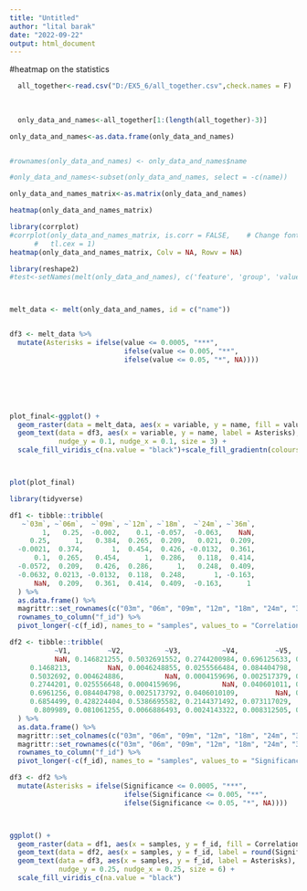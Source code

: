 ```yaml
---
title: "Untitled"
author: "lital barak"
date: "2022-09-22"
output: html_document
---
```


 #heatmap on the statistics
```r

  all_together<-read.csv("D:/EX5_6/all_together.csv",check.names = F)
  
  
  
  only_data_and_names<-all_together[1:(length(all_together)-3)]

only_data_and_names<-as.data.frame(only_data_and_names)


#rownames(only_data_and_names) <- only_data_and_names$name

#only_data_and_names<-subset(only_data_and_names, select = -c(name))

only_data_and_names_matrix<-as.matrix(only_data_and_names)

heatmap(only_data_and_names_matrix)

library(corrplot)
#corrplot(only_data_and_names_matrix, is.corr = FALSE,    # Change font size of text labels
      #   tl.cex = 1)
heatmap(only_data_and_names_matrix, Colv = NA, Rowv = NA)

library(reshape2)
#test<-setNames(melt(only_data_and_names), c('feature', 'group', 'values'))



melt_data <- melt(only_data_and_names, id = c("name")) 


df3 <- melt_data %>% 
  mutate(Asterisks = ifelse(value <= 0.0005, "***",
                            ifelse(value <= 0.005, "**",
                            ifelse(value <= 0.05, "*", NA))))






plot_final<-ggplot() + 
  geom_raster(data = melt_data, aes(x = variable, y = name, fill = value)) +
  geom_text(data = df3, aes(x = variable, y = name, label = Asterisks),
            nudge_y = 0.1, nudge_x = 0.1, size = 3) +
  scale_fill_viridis_c(na.value = "black")+scale_fill_gradientn(colours=c("yellow","red"))+theme(text = element_text(size = 10,face="bold", color = "black"))  



plot(plot_final)

```

```r


library(tidyverse)

df1 <- tibble::tribble(
   ~`03m`, ~`06m`,  ~`09m`, ~`12m`, ~`18m`,  ~`24m`, ~`36m`,
        1,   0.25,  -0.002,    0.1, -0.057,  -0.063,    NaN,
     0.25,      1,   0.384,  0.265,  0.209,   0.021,  0.209,
  -0.0021,  0.374,       1,  0.454,  0.426, -0.0132,  0.361,
      0.1,  0.265,   0.454,      1,  0.286,   0.118,  0.414,
  -0.0572,  0.209,   0.426,  0.286,      1,   0.248,  0.409,
  -0.0632, 0.0213, -0.0132,  0.118,  0.248,       1, -0.163,
      NaN,  0.209,   0.361,  0.414,  0.409,  -0.163,      1
  ) %>%
  as.data.frame() %>% 
  magrittr::set_rownames(c("03m", "06m", "09m", "12m", "18m", "24m", "36m")) %>% 
  rownames_to_column("f_id") %>%
  pivot_longer(-c(f_id), names_to = "samples", values_to = "Correlation")

df2 <- tibble::tribble(
           ~V1,         ~V2,          ~V3,          ~V4,         ~V5,        ~V6,         ~V7,
           NaN, 0.146821255, 0.5032691552, 0.2744200984, 0.696125633, 0.68544985, 0.809989049,
     0.1468213,         NaN, 0.0046248855, 0.0255566484, 0.084404798,  0.4282244, 0.081061255,
     0.5032692, 0.004624886,          NaN, 0.0004159696, 0.002517379, 0.53866956, 0.006688649,
     0.2744201, 0.025556648, 0.0004159696,          NaN, 0.040601011, 0.21443715, 0.002414332,
     0.6961256, 0.084404798, 0.0025173792, 0.0406010109,         NaN, 0.07311703, 0.008312505,
     0.6854499, 0.428224404, 0.5386695582, 0.2144371492, 0.073117029,        NaN, 0.840898661,
      0.809989, 0.081061255, 0.0066886493, 0.0024143322, 0.008312505, 0.84089866,         NaN
  ) %>%
  as.data.frame() %>% 
  magrittr::set_colnames(c("03m", "06m", "09m", "12m", "18m", "24m", "36m")) %>% 
  magrittr::set_rownames(c("03m", "06m", "09m", "12m", "18m", "24m", "36m")) %>% 
  rownames_to_column("f_id") %>%
  pivot_longer(-c(f_id), names_to = "samples", values_to = "Significance")

df3 <- df2 %>% 
  mutate(Asterisks = ifelse(Significance <= 0.0005, "***",
                            ifelse(Significance <= 0.005, "**",
                            ifelse(Significance <= 0.05, "*", NA))))



ggplot() + 
  geom_raster(data = df1, aes(x = samples, y = f_id, fill = Correlation)) +
  geom_text(data = df2, aes(x = samples, y = f_id, label = round(Significance, 3))) +
  geom_text(data = df3, aes(x = samples, y = f_id, label = Asterisks),
            nudge_y = 0.25, nudge_x = 0.25, size = 6) +
  scale_fill_viridis_c(na.value = "black")
```

